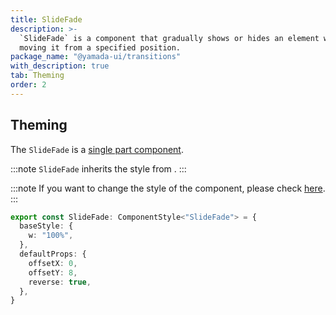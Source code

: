 ```yaml
---
title: SlideFade
description: >-
  `SlideFade` is a component that gradually shows or hides an element while
  moving it from a specified position.
package_name: "@yamada-ui/transitions"
with_description: true
tab: Theming
order: 2
---
```


## Theming

The `SlideFade` is a [single part component](/styled-system/theming/component-styles#single-part-components).

:::note
`SlideFade` inherits the style from .
:::

:::note
If you want to change the style of the component, please check [here](/styled-system/theming/customize-theme#changing-the-style-of-components).
:::

```ts
export const SlideFade: ComponentStyle<"SlideFade"> = {
  baseStyle: {
    w: "100%",
  },
  defaultProps: {
    offsetX: 0,
    offsetY: 8,
    reverse: true,
  },
}
```
